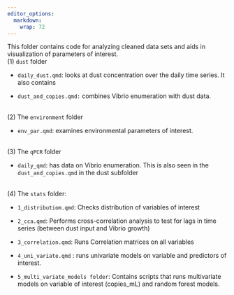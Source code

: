 ```yaml
---
editor_options: 
  markdown: 
    wrap: 72
---
```


This folder contains code for analyzing cleaned data sets and aids in
visualization of parameters of interest.\
(1) `dust` folder

-    `daily_dust.qmd`: looks at dust concentration over the daily time
    series. It also contains

-   `dust_and_copies.qmd:` combines Vibrio enumeration with dust data.

\
(2) The `environment` folder

-    `env_par.qmd`: examines environmental parameters of interest.

\
(3) The `qPCR` folder

-    `daily_qmd`: has data on Vibrio enumeration. This is also seen in
    the `dust_and_copies.qmd` in the dust subfolder

\
(4) The `stats` folder:

-    `1_distributiom.qmd`: Checks distribution of variables of interest

-   `2_cca.qmd`: Performs cross-correlation analysis to test for lags in
    time series (between dust input and Vibrio growth)

-    `3_correlation.qmd`: Runs Correlation matrices on all variables

-    `4_uni_variate.qmd` : runs univariate models on variable and
    predictors of interest.

-    `5_multi_variate_models folder`: Contains scripts that runs
    multivariate models on variable of interest (copies_mL) and random
    forest models.

